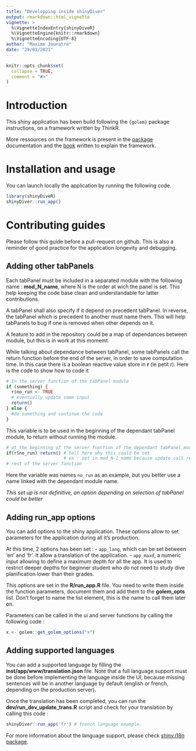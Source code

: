 ```yaml
---
title: "Developping inside shinyDiver"
output: rmarkdown::html_vignette
vignette: >
  %\VignetteIndexEntry{shinyDiveR}
  %\VignetteEngine{knitr::rmarkdown}
  %\VignetteEncoding{UTF-8}
author: "Maxime Jaunatre"
date: "29/01/2021"
---
```


```r
knitr::opts_chunk$set(
  collapse = TRUE,
  comment = "#>"
)
```

# Introduction

This shiny application has been build following the `{golem}` package instructions, on a framework written by ThinkR.

More ressources on the framework is present in the [package](https://rtask.thinkr.fr/fr/demarrer-avec-golem/) documentation and the [book](https://engineering-shiny.org/) written to explain the framework.

# Installation and usage

You can launch locally the application by running the following code.

```r
library(shinyDiveR)
shinyDiver::run_app()
```

# Contributing guides

Please follow this guide before a pull-request on github. This is also a reminder of good practice for the application longevity and debugging.

## Adding other tabPanels

Each tabPanel must be included in a separated module with the following name : **mod_N_name**, where N is the order at wich the panel is set. This help keeping the code base clean and understandable for latter contributions.

A tabPanel shall also specify if it depend on precedent tabPanel. In reverse, the tabPanel which is precedent to another must name them. This will help tabPanels to bug if one is removed when other depends on it.

A feature to add in the repository could be a map of dependances between module, but this is in work at this momemt.

While talking about dependance between tabPanel, some tabPanels call the return function before the end of the server, in order to save computation time. In this case there is a boolean reactive value store in **r** (le petit r). Here is the code to show how to code it

```r
# In the server function of the tabPanel module
if (something) {
  r$no_run <- TRUE
  # eventually update some input
  return()
} else {
  #do something and continue the code
}
```

This variable is to be used in the beginning of the dependant tabPanel module, to return without running the module.

```r
# at the beginning of the server function of the dependant tabPanel module
if(r$no_run) return() # tell here why this could be set
                      # ex : set in mod_N-1_name because update call return() 
# rest of the server function
```

Here the variable was names `no_run` as an example, but you better use a name linked with the dependant module name.

*This set up is not definitive, an option depending on selection of tabPanel could be better*

## Adding run_app options

You can add options to the shiny application. These options allow to set parameters for the application during all it's production.

At this time, 2 options has been set :
- `app_lang`, which can be set between 'en' and 'fr'. It allow a translation of the application. 
- `app_maxd`, a numeric input allowing to define a maximum depth for all the app. It is used to restrict deeper depths for beginner student who do not need to study dive planification lower than their grades.

This options are set in the **R/run_app.R** file. You need to write them inside the function parameters, document them and add them to the **golem_opts** list. Don't forget to name the list element, this is the name to call them later on.

Parameters can be called in the ui and server functions by calling the following code :

```r
x <- golem::get_golem_options("x")
```

## Adding supported languages

You can add a supported language by filling the **inst/app/www/translation.json** file. Note that a full language support must be done before implementing the language inside the UI, because missing sentences will be in another language by default (english or french, depending on the production server). 

Once the translation has been completed, you can run the **dev/run_dev_update_trans.R** script and check for your translation by calling this code :

```r
shinyDiver::run_app('fr') # french language example.
```

For more information about the language support, please check [shiny.i18n package](https://github.com/Appsilon/shiny.i18n). 
